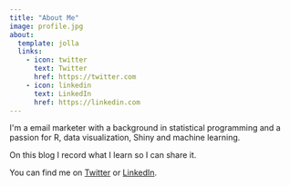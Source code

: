 ```yaml
---
title: "About Me"
image: profile.jpg
about:
  template: jolla
  links:
    - icon: twitter
      text: Twitter
      href: https://twitter.com
    - icon: linkedin
      text: LinkedIn
      href: https://linkedin.com
---
```


I\'m a email marketer with a background in statistical programming and a passion for R, data visualization, Shiny and machine learning.

On this blog I record what I learn so I can share it.

You can find me on [Twitter](https://twitter.com/m_vanders) or [LinkedIn](https://linkedin.com/in/mark-vanderstay).
